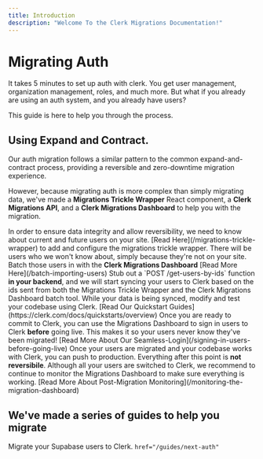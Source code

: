```yaml
---
title: Introduction
description: "Welcome To the Clerk Migrations Documentation!"
---
```


# Migrating Auth

It takes 5 minutes to set up auth with clerk. You get user management, organization management, roles, and much more. But what if you already are using an auth system, and you already have users?

This guide is here to help you through the process.

## Using Expand and Contract.

Our auth migration follows a similar pattern to the common expand-and-contract process, providing a reversible and zero-downtime migration experience.

However, because migrating auth is more complex than simply migrating data, we've made a <b>Migrations Trickle Wrapper</b> React component, a <b>Clerk Migrations API</b>, and a <b>Clerk Migrations Dashboard</b> to help you with the migration.

<Steps>
  <Step title="Tell Us Who's On Your Site">
    In order to ensure data integrity and allow reversibility, we need to know
    about current and future users on your site. [Read
    Here](/migrations-trickle-wrapper) to add and configure the migrations
    trickle wrapper.
  </Step>
  <Step title="Tell Us Who's Not On Your Site">
    There will be users who we won't know about, simply because they're not on
    your site. Batch those users in with the <b>Clerk Migrations Dashboard</b>
    [Read More Here](/batch-importing-users)
  </Step>
  <Step title="Start Syncing Your Data to Clerk.">
    Stub out a `POST /get-users-by-ids` function <b>in your backend</b>, and we
    will start syncing your users to Clerk based on the ids sent from both the
    Migrations Trickle Wrapper and the Clerk Migrations Dashboard batch tool.
  </Step>
  <Step title="Modify Your Codebase to use Clerk">
    While your data is being synced, modify and test your codebase using Clerk.
    [Read Our Quickstart Guides](https://clerk.com/docs/quickstarts/overview)
  </Step>
  <Step title="Optional: Sign in Users to Clerk Before Going Live">
    Once you are ready to commit to Clerk, you can use the Migrations Dashboard
    to sign in users to Clerk <b>before</b> going live. This makes it so your
    users never know they've been migrated! [Read More About Our
    Seamless-Login](/signing-in-users-before-going-live)
  </Step>
  <Step title="Switch To Clerk in Production">
    Once your users are migrated and your codebase works with Clerk, you can
    push to production. Everything after this point is <b>not reversibile</b>.
  </Step>
  <Step title="Continue Monitoring The Migration Dashboard Post-Migration">
    Although all your users are switched to Clerk, we recommend to continue to
    monitor the Migrations Dashboard to make sure everything is working. [Read
    More About Post-Migration Monitoring](/monitoring-the-migration-dashboard)
  </Step>
</Steps>

## We've made a series of guides to help you migrate

<CardGroup cols={2}>
  <Card
    title="Supabase Guide"
    icon="square-bolt"
    color="#15593B"
    href="/guides/supabase"
  >
    Migrate your Supabase users to Clerk.
  </Card>
  <Card
    title="Auth.js Guide"
    icon="key"
    iconType="solid"

    href="/guides/next-auth"

>

  </Card>
  <Card
    title="Auth0 Guide"
    icon="screwdriver-wrench"
    href="/guides/auth-0"
  >
  </Card>
  <Card
    title="Using Other Auth Providers"
    icon="stars"
    href="/guides/other-auth-providers"
  >
  </Card>
</CardGroup>
